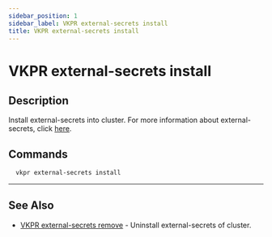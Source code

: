 ```yaml
---
sidebar_position: 1
sidebar_label: VKPR external-secrets install
title: VKPR external-secrets install
---
```


# VKPR external-secrets install

## Description

Install external-secrets into cluster. For more information about external-secrets, click [here](https://external-secrets.io/v0.6.0-rc1/).

## Commands

```bash
  vkpr external-secrets install
```

---

## See Also

- [VKPR external-secrets remove](/docs/commands/external-secrets/remove) - Uninstall external-secrets of cluster.

